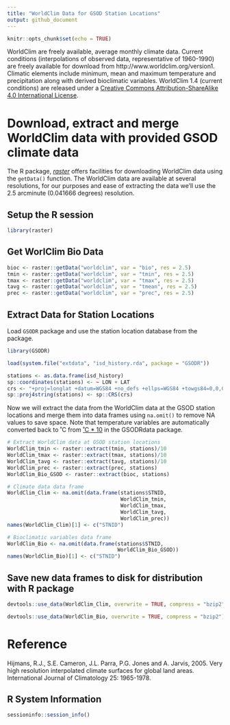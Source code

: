 ```yaml
---
title: "WorldClim Data for GSOD Station Locations"
output: github_document
---
```


```r
knitr::opts_chunk$set(echo = TRUE)
```

WorldClim are freely available, average monthly climate data. Current conditions
(interpolations of observed data, representative of 1960-1990) are freely
available for download from http://www.worldclim.org/version1. Climatic elements
include minimum, mean and maximum temperature and precipitation along with
derived bioclimatic variables. WorldClim 1.4 (current conditions) are released
under a
[Creative Commons Attribution-ShareAlike 4.0 International License](http://creativecommons.org/licenses/by-sa/4.0/).

# Download, extract and merge WorldClim data with provided GSOD climate data

The R package, [_raster_](https://cran.r-project.org/package=raster) offers
facilities for downloading WorldClim data using the `getData()` function. The
WorldClim data are available at several resolutions, for our purposes and ease
of extracting the data we'll use the 2.5 arcminute (0.041666 degrees)
resolution. 

## Setup the R session

```r
library(raster)
```
## Get WorlClim Bio Data

```r
bioc <- raster::getData("worldclim", var = "bio", res = 2.5)
tmin <- raster::getData("worldclim", var = "tmin", res = 2.5)
tmax <- raster::getData("worldclim", var = "tmax", res = 2.5)
tavg <- raster::getData("worldclim", var = "tmean", res = 2.5)
prec <- raster::getData("worldclim", var = "prec", res = 2.5)
```

## Extract Data for Station Locations

Load `GSODR` package and use the station location database from the package.

```r
library(GSODR)

load(system.file("extdata", "isd_history.rda", package = "GSODR"))

stations <- as.data.frame(isd_history)
sp::coordinates(stations) <- ~ LON + LAT
crs <- "+proj=longlat +datum=WGS84 +no_defs +ellps=WGS84 +towgs84=0,0,0"
sp::proj4string(stations) <- sp::CRS(crs)
```

Now we will extract the data from the WorldClim data at the GSOD station
locations and merge them into data frames using `na.omit()` to remove NA values
to save space. Note that temperature variables are automatically converted back
to ˚C from [˚C * 10](http://www.worldclim.org/current) in the GSODRdata package.

```r
# Extract WorldClim data at GSOD station locations
WorldClim_tmin <- raster::extract(tmin, stations)/10
WorldClim_tmax <- raster::extract(tmax, stations)/10
WorldClim_tavg <- raster::extract(tavg, stations)/10
WorldClim_prec <- raster::extract(prec, stations)
WorldClim_Bio_GSOD <- raster::extract(bioc, stations)

# Climate data data frame
WorldClim_Clim <- na.omit(data.frame(stations$STNID,
                                     WorldClim_tmin,
                                     WorldClim_tmax,
                                     WorldClim_tavg,
                                     WorldClim_prec))
names(WorldClim_Clim)[1] <- c("STNID")

# Bioclimatic variables data frame
WorldClim_Bio <- na.omit(data.frame(stations$STNID,
                                    WorldClim_Bio_GSOD))
names(WorldClim_Bio)[1] <- c("STNID")
```

## Save new data frames to disk for distribution with R package

```r
devtools::use_data(WorldClim_Clim, overwrite = TRUE, compress = "bzip2")

devtools::use_data(WorldClim_Bio, overwrite = TRUE, compress = "bzip2")
```
# Reference

Hijmans, R.J., S.E. Cameron, J.L. Parra, P.G. Jones and A. Jarvis, 2005. Very
high resolution interpolated climate surfaces for global land areas.
International Journal of Climatology 25: 1965-1978. 


## R System Information

```r
sessioninfo::session_info()
```
